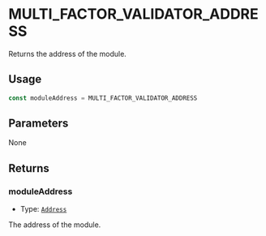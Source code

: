 # MULTI_FACTOR_VALIDATOR_ADDRESS

Returns the address of the module.

## Usage

```typescript copy
const moduleAddress = MULTI_FACTOR_VALIDATOR_ADDRESS
```

## Parameters

None

## Returns

### moduleAddress

- Type: [`Address`](https://viem.sh/docs/glossary/types#address)

The address of the module.
